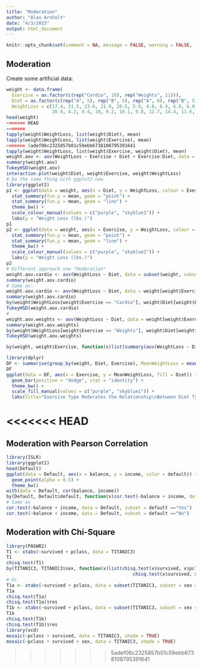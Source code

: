 ```yaml
---
title: "Moderation"
author: "Alan Arnholt"
date: "4/3/2015"
output: html_document
---
```


```r
knitr::opts_chunk$set(comment = NA, message = FALSE, warning = FALSE, fig.align = "center")
```

## Moderation

Create some artificial data:

```r
weight <- data.frame(
  Exercise = as.factor(c(rep("Cardio", 10), rep("Weights", 11))), 
  Diet = as.factor(c(rep("A", 5), rep("B", 5), rep("A", 6), rep("B", 5))), 
  WeightLoss = c(17.4, 21.5, 23.6, 21.9, 20.5, 5.9, 4.8, 6.4, 6.8, 6.9, 
                 10.9, 4.2, 9.4, 10, 9.2, 10.1, 9.8, 12.7, 14.4, 11.6, 8.3))
head(weight)
<<<<<<< HEAD
=======
tapply(weight$WeightLoss, list(weight$Diet), mean)
tapply(weight$WeightLoss, list(weight$Exercise), mean)       
>>>>>>> 5adef06c2325857b01c59ebb6738108795391641
tapply(weight$WeightLoss, list(weight$Exercise, weight$Diet), mean)
weight.aov <- aov(WeightLoss ~ Exercise + Diet + Exercise:Diet, data = weight)
summary(weight.aov)
TukeyHSD(weight.aov)
interaction.plot(weight$Diet, weight$Exercise, weight$WeightLoss)
# Do the same thing with ggplot2 now
library(ggplot2)
p1 <- ggplot(data = weight, aes(x = Diet, y = WeightLoss, colour = Exercise, group = Exercise, linetype = Exercise)) + 
  stat_summary(fun.y = mean, geom = "point") +
  stat_summary(fun.y = mean, geom = "line") +
  theme_bw() + 
  scale_colour_manual(values = c("purple", "skyblue1")) + 
  labs(y = "Weight Loss (lbs.)")
p1
p2 <- ggplot(data = weight, aes(x = Exercise, y = WeightLoss, colour = Diet, group = Diet, linetype = Diet)) + 
  stat_summary(fun.y = mean, geom = "point") +
  stat_summary(fun.y = mean, geom = "line") +
  theme_bw() + 
  scale_colour_manual(values = c("purple", "skyblue1")) + 
  labs(y = "Weight Loss (lbs.)")
p2
# Different approach now "Moderation"
weight.aov.cardio <- aov(WeightLoss ~ Diet, data = subset(weight, subset = Exercise == "Cardio"))
summary(weight.aov.cardio)
# Same as:
weight.aov.cardio <- aov(WeightLoss ~ Diet, data = weight[weight$Exercise == "Cardio", ])
summary(weight.aov.cardio)
by(weight$WeightLoss[weight$Exercise == "Cardio"], weight$Diet[weight$Exercise == "Cardio"], mean)
TukeyHSD(weight.aov.cardio)
#
weight.aov.weights <- aov(WeightLoss ~ Diet, data = weight[weight$Exercise == "Weights", ])
summary(weight.aov.weights)
by(weight$WeightLoss[weight$Exercise == "Weights"], weight$Diet[weight$Exercise == "Weights"], mean)
TukeyHSD(weight.aov.weights)
```


```r
by(weight, weight$Exercise, function(x)list(summary(aov(WeightLoss ~ Diet, data = x)), TukeyHSD(aov(WeightLoss ~ Diet, data = x))))
```


```r
library(dplyr)
DF <- summarise(group_by(weight, Diet, Exercise), MeanWeightLoss = mean(WeightLoss))
DF
ggplot(data = DF, aes(x = Exercise, y = MeanWeightLoss, fill = Diet)) + 
  geom_bar(position = "dodge", stat = "identity") + 
  theme_bw() + 
  scale_fill_manual(values = c("purple", "skyblue1")) + 
  labs(title="Exercise Type Moderates the Relationship\nBetween Diet Type and Weight Loss", x = "", y = "Weight Loss (lbs.)")
```

<<<<<<< HEAD
=======
## Moderation with Pearson Correlation

```r
library(ISLR)
library(ggplot2)
head(Default)
ggplot(data = Default, aes(x = balance, y = income, color = default)) + 
  geom_point(alpha = 0.5) + 
  theme_bw()
with(data = Default, cor(balance, income))
by(Default, Default$default, function(x)cor.test(~balance + income, data = x))
# Same as
cor.test(~balance + income, data = Default, subset = default =="Yes")
cor.test(~balance + income, data = Default, subset = default =="No")
```

## Moderation with Chi-Square

```r
library(PASWR2)
T1 <- xtabs(~survived + pclass, data = TITANIC3)
T1
chisq.test(T1)
by(TITANIC3, TITANIC3$sex, function(x)list(chisq.test(x$survived, x$pclass),
                                               chisq.test(x$survived, x$pclass)$residuals))
# Or
T1a <- xtabs(~survived + pclass, data = subset(TITANIC3, subset = sex == "female"))
T1a
chisq.test(T1a)
chisq.test(T1a)$res
T1b <- xtabs(~survived + pclass, data = subset(TITANIC3, subset = sex == "male"))
T1b
chisq.test(T1b)
chisq.test(T1b)$res
library(vcd)
mosaic(~pclass + survived, data = TITANIC3, shade = TRUE)
mosaic(~pclass + survived + sex, data = TITANIC3, shade = TRUE)
```
>>>>>>> 5adef06c2325857b01c59ebb6738108795391641
